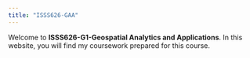```yaml
---
title: "ISSS626-GAA"
---
```


Welcome to **ISSS626-G1-Geospatial Analytics and Applications**. In this website, you will find my coursework prepared for this course.
